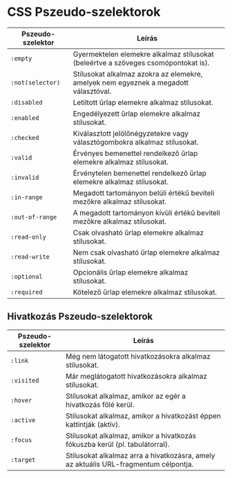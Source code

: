 # CSS Pszeudo-szelektorok

| Pszeudo-szelektor | Leírás                                                                               |
| ----------------- | ------------------------------------------------------------------------------------ |
| `:empty`          | Gyermektelen elemekre alkalmaz stílusokat (beleértve a szöveges csomópontokat is).   |
| `:not(selector)`  | Stílusokat alkalmaz azokra az elemekre, amelyek nem egyeznek a megadott választóval. |
| `:disabled`       | Letiltott űrlap elemekre alkalmaz stílusokat.                                        |
| `:enabled`        | Engedélyezett űrlap elemekre alkalmaz stílusokat.                                    |
| `:checked`        | Kiválasztott jelölőnégyzetekre vagy választógombokra alkalmaz stílusokat.            |
| `:valid`          | Érvényes bemenettel rendelkező űrlap elemekre alkalmaz stílusokat.                   |
| `:invalid`        | Érvénytelen bemenettel rendelkező űrlap elemekre alkalmaz stílusokat.                |
| `:in-range`       | Megadott tartományon belüli értékű beviteli mezőkre alkalmaz stílusokat.             |
| `:out-of-range`   | A megadott tartományon kívüli értékű beviteli mezőkre alkalmaz stílusokat.           |
| `:read-only`      | Csak olvasható űrlap elemekre alkalmaz stílusokat.                                   |
| `:read-write`     | Nem csak olvasható űrlap elemekre alkalmaz stílusokat.                               |
| `:optional`       | Opcionális űrlap elemekre alkalmaz stílusokat.                                       |
| `:required`       | Kötelező űrlap elemekre alkalmaz stílusokat.                                         |

## Hivatkozás Pszeudo-szelektorok

| Pszeudo-szelektor | Leírás                                                                               |
| ----------------- | ------------------------------------------------------------------------------------ |
| `:link`           | Még nem látogatott hivatkozásokra alkalmaz stílusokat.                               |
| `:visited`        | Már meglátogatott hivatkozásokra alkalmaz stílusokat.                                |
| `:hover`          | Stílusokat alkalmaz, amikor az egér a hivatkozás fölé kerül.                         |
| `:active`         | Stílusokat alkalmaz, amikor a hivatkozást éppen kattintják (aktív).                  |
| `:focus`          | Stílusokat alkalmaz, amikor a hivatkozás fókuszba kerül (pl. tabulátorral).          |
| `:target`         | Stílusokat alkalmaz arra a hivatkozásra, amely az aktuális URL-fragmentum célpontja. |

